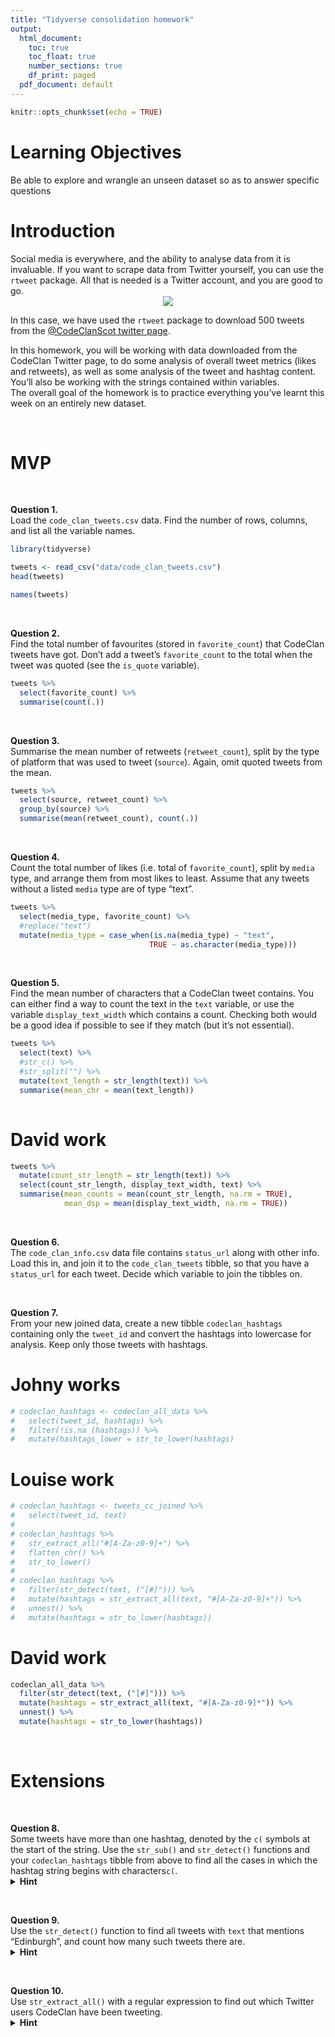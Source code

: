```yaml
---
title: "Tidyverse consolidation homework"
output:
  html_document:
    toc: true
    toc_float: true
    number_sections: true
    df_print: paged
  pdf_document: default
---
```


```r
knitr::opts_chunk$set(echo = TRUE)
```


# Learning Objectives 

Be able to explore and wrangle an unseen dataset so as to answer specific questions

# Introduction

Social media is everywhere, and the ability to analyse data from it is invaluable. If you want to scrape data from Twitter yourself, you can use the `rtweet` package. All that is needed is a Twitter account, and you are good to go. 
<center>
![](http://www.storybench.org/wp-content/uploads/2018/11/rtweet-730x461.png)
</center>

In this case, we have used the `rtweet` package to download 500 tweets from the [@CodeClanScot twitter page](https://twitter.com/CodeClanScot). 
  
In this homework, you will be working with data downloaded from the CodeClan Twitter page, to do some analysis of overall tweet metrics (likes and retweets), as well as some analysis of the tweet and hashtag content. You'll also be working with the strings contained within variables. 
<br>
The overall goal of the homework is to practice everything you've learnt this week on an entirely new dataset. 
<br>

<br>

# MVP 

<br>

**Question 1.**  
Load the `code_clan_tweets.csv` data. Find the number of rows, columns, and list all the variable names. 

```r
library(tidyverse)
```

```r
tweets <- read_csv("data/code_clan_tweets.csv")
head(tweets)
```

```r
names(tweets)
```


<br>

**Question 2.**  
Find the total number of favourites (stored in `favorite_count`) that CodeClan tweets have got. Don't add a tweet's `favorite_count` to the total when the tweet was quoted (see the `is_quote` variable). 

```r
tweets %>% 
  select(favorite_count) %>% 
  summarise(count(.))
```

<br>

**Question 3.**  
Summarise the mean number of retweets (`retweet_count`), split by the type of platform that was used to tweet (`source`). Again, omit quoted tweets from the mean.

```r
tweets %>% 
  select(source, retweet_count) %>% 
  group_by(source) %>% 
  summarise(mean(retweet_count), count(.))
```


<br>

**Question 4.**  
Count the total number of likes (i.e. total of `favorite_count`), split by `media` type, and arrange them from most likes to least. Assume that any tweets without a listed `media` type are of type "text".  

```r
tweets %>% 
  select(media_type, favorite_count) %>% 
  #replace("text")
  mutate(media_type = case_when(is.na(media_type) ~ "text",
                               TRUE ~ as.character(media_type)))
```


<br>

**Question 5.**  
Find the mean number of characters that a CodeClan tweet contains.  You can either find a way to count the text in the `text` variable, or use the variable `display_text_width` which contains a count. Checking both would be a good idea if possible to see if they match (but it's not essential).  

```r
tweets %>% 
  select(text) %>% 
  #str_c() %>% 
  #str_split("") %>% 
  mutate(text_length = str_length(text)) %>% 
  summarise(mean_chr = mean(text_length))
  
```

# David work
```r
tweets %>%
  mutate(count_str_length = str_length(text)) %>%
  select(count_str_length, display_text_width, text) %>% 
  summarise(mean_counts = mean(count_str_length, na.rm = TRUE),
            mean_dsp = mean(display_text_width, na.rm = TRUE))
```






<br>

**Question 6.**  
The `code_clan_info.csv` data file contains `status_url` along with other info. Load this in, and join it to the `code_clan_tweets` tibble, so that you have a `status_url` for each tweet. Decide which variable to join the tibbles on.  

<br>

**Question 7.**  
From your new joined data, create a new tibble `codeclan_hashtags` containing only the `tweet_id` and convert the hashtags into lowercase for analysis. Keep only those tweets with hashtags.

# Johny works
```r
# codeclan_hashtags <- codeclan_all_data %>%
#   select(tweet_id, hashtags) %>%
#   filter(!is.na (hashtags)) %>%
#   mutate(hashtags_lower = str_to_lower(hashtags)
```

# Louise work
```r
# codeclan_hashtags <- tweets_cc_joined %>%
#   select(tweet_id, text)
# 
# codeclan_hashtags %>%
#   str_extract_all("#[A-Za-z0-9]+") %>%
#   flatten_chr() %>%
#   str_to_lower()
# 
# codeclan_hashtags %>%
#   filter(str_detect(text, ("[#]"))) %>% 
#   mutate(hashtags = str_extract_all(text, "#[A-Za-z0-9]+")) %>% 
#   unnest() %>% 
#   mutate(hashtags = str_to_lower(hashtags))
```

# David work
```r
codeclan_all_data %>%
  filter(str_detect(text, ("[#]"))) %>% 
  mutate(hashtags = str_extract_all(text, "#[A-Za-z0-9]*")) %>% 
  unnest() %>% 
  mutate(hashtags = str_to_lower(hashtags))
```

<br>

# Extensions

<br>

**Question 8.**  
Some tweets have more than one hashtag, denoted by the `c(` symbols at the start of the string. Use the `str_sub()` and `str_detect()` functions and your `codeclan_hashtags` tibble from above to find all the cases in which the hashtag string begins with characters`c(`.
<details>
<summary>**Hint**</summary>
Try a regex pattern `"c\\("`. The double backslash is necessary in R to mark a backslash as itself being escaped. 
</details>

<br>

**Question 9.**  
Use the `str_detect()` function to find all tweets with `text` that mentions "Edinburgh", and count how many such tweets there are. 
<details>
<summary>**Hint**</summary>
You may need to make sure your tweets are all the same case before searching.
</details>

<br>

**Question 10.**  
Use `str_extract_all()` with a regular expression to find out which Twitter users CodeClan have been tweeting. 
<details>
<summary>**Hint**</summary>
Think about all the different characters which could be in a Twitter username, do a bit of online research
</details>

